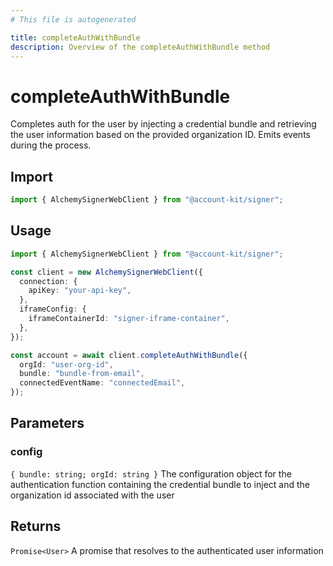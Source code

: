 ```yaml
---
# This file is autogenerated

title: completeAuthWithBundle
description: Overview of the completeAuthWithBundle method
---
```


# completeAuthWithBundle

Completes auth for the user by injecting a credential bundle and retrieving the user information based on the provided organization ID. Emits events during the process.

## Import

```ts
import { AlchemySignerWebClient } from "@account-kit/signer";
```

## Usage

```ts
import { AlchemySignerWebClient } from "@account-kit/signer";

const client = new AlchemySignerWebClient({
  connection: {
    apiKey: "your-api-key",
  },
  iframeConfig: {
    iframeContainerId: "signer-iframe-container",
  },
});

const account = await client.completeAuthWithBundle({
  orgId: "user-org-id",
  bundle: "bundle-from-email",
  connectedEventName: "connectedEmail",
});
```

## Parameters

### config

`{ bundle: string; orgId: string }`
The configuration object for the authentication function containing the credential bundle to inject and the organization id associated with the user

## Returns

`Promise<User>`
A promise that resolves to the authenticated user information
